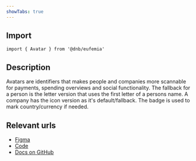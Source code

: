 ```yaml
---
showTabs: true
---
```


## Import

```tsx
import { Avatar } from '@dnb/eufemia'
```

## Description

Avatars are identifiers that makes people and companies more scannable for payments, spending overviews and social functionality. The fallback for a person is the letter version that uses the first letter of a persons name. A company has the icon version as it's default/fallback.
The badge is used to mark country/currency if needed.

## Relevant urls

- [Figma](https://www.figma.com/design/cdtwQD8IJ7pTeE45U148r1/%F0%9F%92%BB-Eufemia---Web?node-id=17869-0)
- [Code](https://github.com/dnbexperience/eufemia/tree/main/packages/dnb-eufemia/src/components/avatar)
- [Docs on GitHub](https://github.com/dnbexperience/eufemia/tree/main/packages/dnb-design-system-portal/src/docs/uilib/components/avatar)
